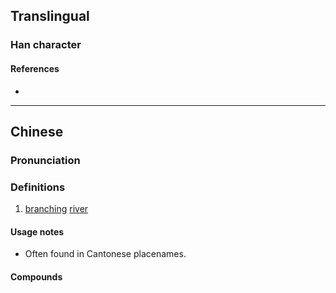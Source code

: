 {{character info}}
==Translingual==

===Han character===
{{Han char|rn=85|rad=水|as=10|sn=13|four=37161|canj=EBCR,XEBCR|ids=⿰氵⿱㓁𢀛}}

====References====
* {{Han ref|kx=0643.241|dkj=18059|hdz=31709.070|uh=6ED8|ud=28376|bh=DE5D|bd=56925}}

----

==Chinese==
{{zh-forms}}

===Pronunciation===
{{zh-pron
|m=jiào
|c=gaau3
|mc=
|oc=
|cat=pn
}}

===Definitions===
{{zh-hanzi}}

# {{lb|zh|Cantonese}} [[branch]]ing [[river]]

====Usage notes====
* Often found in Cantonese placenames.

====Compounds====
{{zh-der|大埔滘|新滘|廈滘|滘西洲|滘口|瀝滘|北滘|滘心|道滘|赤沙滘|茶滘|雙滘|玉滘|馬滘|倫滘|思賢滘}}